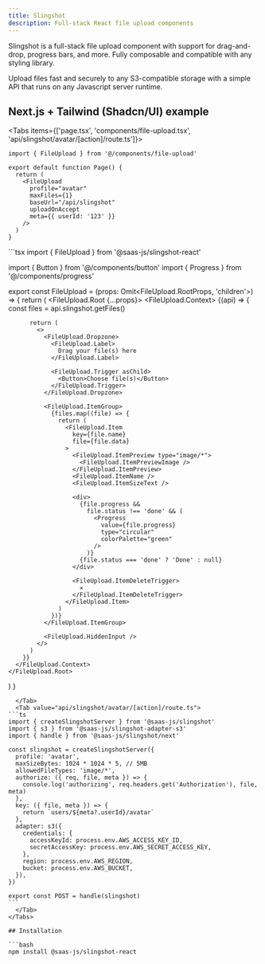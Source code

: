 ```yaml
---
title: Slingshot
description: Full-stack React file upload components
---
```


Slingshot is a full-stack file upload component with support for drag-and-drop, progress bars, and more. Fully composable and compatible with any styling library.

Upload files fast and securely to any S3-compatible storage with a simple API that runs on any Javascript server runtime.

## Next.js + Tailwind (Shadcn/UI) example

<Tabs items={['page.tsx', 'components/file-upload.tsx', 'api/slingshot/avatar/[action]/route.ts']}>
  <Tab value="page.tsx">
```tsx
import { FileUpload } from '@/components/file-upload'

export default function Page() {
  return (
    <FileUpload
      profile="avatar"
      maxFiles={1}
      baseUrl="/api/slingshot"
      uploadOnAccept
      meta={{ userId: '123' }}
    />
  )
}
```
  </Tab>
  <Tab value="components/file-upload.tsx">
```tsx
import { FileUpload } from '@saas-js/slingshot-react'

import { Button } from '@/components/button'
import { Progress } from '@/components/progress'

export const FileUpload = (props: Omit<FileUpload.RootProps, 'children'>) => {
  return (
    <FileUpload.Root {...props}>
      <FileUpload.Context>
        {(api) => {
          const files = api.slingshot.getFiles()

          return (
            <>
              <FileUpload.Dropzone>
                <FileUpload.Label>
                  Drag your file(s) here
                </FileUpload.Label>

                <FileUpload.Trigger asChild>
                  <Button>Choose file(s)</Button>
                </FileUpload.Trigger>
              </FileUpload.Dropzone>

              <FileUpload.ItemGroup>
                {files.map((file) => {
                  return (
                    <FileUpload.Item
                      key={file.name}
                      file={file.data}
                    >
                      <FileUpload.ItemPreview type="image/*">
                        <FileUpload.ItemPreviewImage />
                      </FileUpload.ItemPreview>
                      <FileUpload.ItemName />
                      <FileUpload.ItemSizeText />

                      <div>
                        {file.progress &&
                          file.status !== 'done' && (
                            <Progress
                              value={file.progress}
                              type="circular"
                              colorPalette="green"
                            />
                          )}
                        {file.status === 'done' ? 'Done' : null}
                      </div>

                      <FileUpload.ItemDeleteTrigger>
                        ✕
                      </FileUpload.ItemDeleteTrigger>
                    </FileUpload.Item>
                  )
                })}
              </FileUpload.ItemGroup>

              <FileUpload.HiddenInput />
            </>
          )
        }}
      </FileUpload.Context>
    </FileUpload.Root>

)
}

````
  </Tab>
  <Tab value="api/slingshot/avatar/[action]/route.ts">
```ts
import { createSlingshotServer } from '@saas-js/slingshot'
import { s3 } from '@saas-js/slingshot-adapter-s3'
import { handle } from '@saas-js/slingshot/next'

const slingshot = createSlingshotServer({
  profile: 'avatar',
  maxSizeBytes: 1024 * 1024 * 5, // 5MB
  allowedFileTypes: 'image/*',
  authorize: ({ req, file, meta }) => {
    console.log('authorizing', req.headers.get('Authorization'), file, meta)
  },
  key: ({ file, meta }) => {
    return `users/${meta?.userId}/avatar`
  },
  adapter: s3({
    credentials: {
      accessKeyId: process.env.AWS_ACCESS_KEY_ID,
      secretAccessKey: process.env.AWS_SECRET_ACCESS_KEY,
    },
    region: process.env.AWS_REGION,
    bucket: process.env.AWS_BUCKET,
  }),
})

export const POST = handle(slingshot)
```
  </Tab>
</Tabs>

## Installation

```bash
npm install @saas-js/slingshot-react
````
